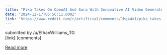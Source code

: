 ```yaml
---
title: "Pika Takes On OpenAI And Sora With Innovative AI Video Generator Features"
date: "2024-12-17T05:56:11.000Z"
link: "https://www.reddit.com/r/artificial/comments/1hg44x1/pika_takes_on_openai_and_sora_with_innovative_ai/"
---
```


submitted by    /u/EthanWilliams_TG  
 [link]   [comments]

[Read more](https://www.reddit.com/r/artificial/comments/1hg44x1/pika_takes_on_openai_and_sora_with_innovative_ai/)
